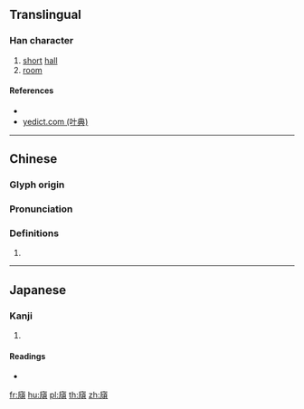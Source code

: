 {{character info/new}}
==Translingual==

===Han character===
{{Han char|rn=53|rad=广|as=11|sn=14|four=00286|canj=IPMC|ids=⿸广頃}}

# [[short]] [[hall]]
# [[room]]

====References====
* {{Han ref|kx=0349.210|dkj=09449|hdz=20899.100|uh=5ECE|ud=24270|bh=E1B8|bd=57784}}
* [http://yedict.com/htm/5E/5EBC.htm yedict.com (叶典)]

----

==Chinese==
{{zh-forms|s=庼}}

===Glyph origin===
{{Han etym}}

===Pronunciation===
{{zh-pron
|m=qǐng
|c=king2
|cat=
}}

===Definitions===
{{zh-hanzi}}

# {{rfdef|zh}}

----

==Japanese==

===Kanji===
{{ja-kanji|grade=|rs=广11}}

# {{defn|lang=ja|sort=广11}}

====Readings====
* {{ja-readings|on=[[けい]] (kei), [[きょう]] (kyō), [[てい]] (tei)|kun=[[いへのかたはら]] (ihenokatahara)}}

[[fr:廎]]
[[hu:廎]]
[[pl:廎]]
[[th:廎]]
[[zh:廎]]